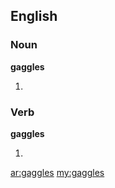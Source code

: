 ==English==

===Noun===
'''gaggles'''

# {{plural of|[[gaggle]]}}

===Verb===
'''gaggles'''

# {{third-person singular of|[[gaggle]]}}

[[ar:gaggles]]
[[my:gaggles]]